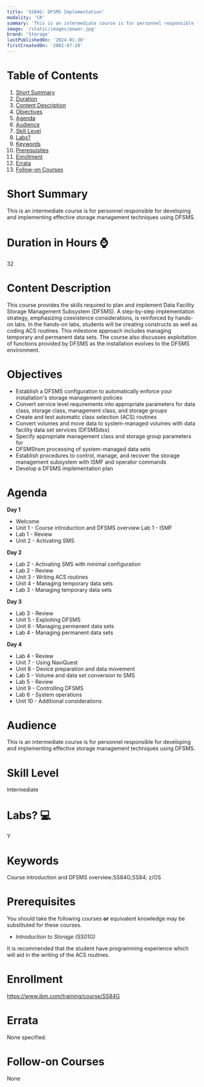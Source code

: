 ```yaml
---
title: 'SS84G: DFSMS Implementation'
modality: 'CR'
summary: 'This is an intermediate course is for personnel responsible for developing and implementing effective storage management techniques using DFSMS.'
image: '/static/images/power.jpg'
brand: 'Storage'
lastPublishedOn: '2024-01-30'
firstCreatedOn: '2002-07-20'
---
```

# Table of Contents
1.  [Short Summary](#short-summary)
2.  [Duration](#duration-in-hours-)
3.  [Content Description](#content-description)
4.  [Objectives](#objectives)
5.  [Agenda](#agenda)
6.  [Audience](#audience)
7.  [Skill Level](#skill-level)
8.  [Labs?](#labs-)
9.  [Keywords](#keywords)
10. [Prerequisites](#prerequisites)
11. [Enrollment](#enrollment)
12. [Errata](#errata)
13. [Follow-on Courses](#follow-on-courses)

# Short Summary
This is an intermediate course is for personnel responsible for developing and implementing effective storage management techniques using DFSMS.

# Duration in Hours ⌚
32

# Content Description
This course provides the skills required to plan and implement Data Facility Storage Management Subsystem (DFSMS). A step-by-step implementation strategy, emphasizing coexistence considerations, is reinforced by hands-on labs. In the hands-on labs, students will be creating constructs as well as coding ACS routines. This milestone approach includes managing temporary and permanent data sets. The course also discusses exploitation of functions provided by DFSMS as the installation evolves to the DFSMS environment.



# Objectives
* Establish a DFSMS configuration to automatically enforce your installation's storage management policies
* Convert service level requirements into appropriate parameters for data class, storage class, management class, and storage groups
* Create and test automatic class selection (ACS) routines
* Convert volumes and move data to system-managed volumes with data facility data set services (DFSMSdss)
* Specify appropriate management class and storage group parameters for
* DFSMShsm processing of system-managed data sets
* Establish procedures to control, manage, and recover the storage management subsystem with ISMF and operator commands
* Develop a DFSMS implementation plan


# Agenda
**Day 1** 

* Welcome
* Unit 1 - Course introduction and DFSMS overview Lab 1 - ISMF
* Lab 1 - Review
* Unit 2 - Activating SMS

**Day 2**

* Lab 2 - Activating SMS with minimal configuration
* Lab 2 - Review
* Unit 3 - Writing ACS routines
* Unit 4 - Managing temporary data sets
* Lab 3 - Managing temporary data sets

**Day 3**

* Lab 3 - Review
* Unit 5 - Exploiting DFSMS
* Unit 6 - Managing permanent data sets
* Lab 4 - Managing permanent data sets

**Day 4** 

* Lab 4 - Review
* Unit 7 - Using NaviQuest
* Unit 8 - Device preparation and data movement
* Lab 5 - Volume and data set conversion to SMS
* Lab 5 - Review
* Unit 9 - Controlling DFSMS
* Lab 6 - System operations
* Unit 10 - Additional considerations


# Audience
This is an intermediate course is for personnel responsible for developing and implementing effective storage management techniques using DFSMS.



# Skill Level
Intermediate

# Labs? 💻
Y

# Keywords
Course introduction and DFSMS overview;SS84G;SS84; z/OS

# Prerequisites
You should take the following courses **or** equivalent knowledge may be substituted for these courses.

* *Introduction to Storage (SS01G)*

It is recommended that the student have programming experience which will aid in the writing of the ACS routines.



# Enrollment
https://www.ibm.com/training/course/SS84G

# Errata
None specified.

# Follow-on Courses
None

